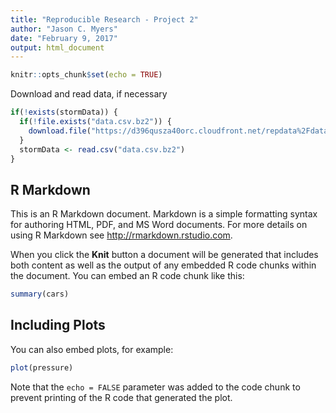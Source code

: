 ```yaml
---
title: "Reproducible Research - Project 2"
author: "Jason C. Myers"
date: "February 9, 2017"
output: html_document
---
```


```r
knitr::opts_chunk$set(echo = TRUE)
```

Download and read data, if necessary
``` r
if(!exists(stormData)) {
  if(!file.exists("data.csv.bz2")) {
    download.file("https://d396qusza40orc.cloudfront.net/repdata%2Fdata%2FStormData.csv.bz2", "./data.csv.bz2")
  }
  stormData <- read.csv("data.csv.bz2")
}
```

## R Markdown

This is an R Markdown document. Markdown is a simple formatting syntax for authoring HTML, PDF, and MS Word documents. For more details on using R Markdown see <http://rmarkdown.rstudio.com>.

When you click the **Knit** button a document will be generated that includes both content as well as the output of any embedded R code chunks within the document. You can embed an R code chunk like this:

```r
summary(cars)
```

## Including Plots

You can also embed plots, for example:

```r
plot(pressure)
```

Note that the `echo = FALSE` parameter was added to the code chunk to prevent printing of the R code that generated the plot.
